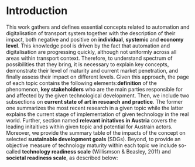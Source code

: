 # Introduction

This work gathers and defines essential concepts related to automation and digitalisation of transport system together with the description of their impact, both negative and positive on **individual**, **systemic** and **economy level**. This knowledge pool is driven by the fact that automation and digitalisation are progressing quickly, although not uniformly across all areas within transport context. Therefore, to understand spectrum of possibilities that they bring, it is necessary to explain key concepts, demonstrate their level of maturity and current market penetration, and finally assess their impact on different levels. Given this approach, the page of each topic contains the following elements:**definition** of the phenomenon, 
**key stakeholders** who are the main parties responsible for and affected by the given technological development. Then, we include two subsections on **current state of art in research and practice**. The former one summarizes the most recent research in a given topic while the latter explains the current stage of implementation of given technology in the real world. Further, section named **relevant initatives in Austria** covers the leading initaitives within given topic and potential for Austrain actors. Moreover, we provide the summary table of the impacts of the concept on selected **sustainable development goals** (SDGs). Beyond, to provide an objective measure of technology maturity within each topic we include so-called **technology readiness scale** (Willismson & Beasley, 2011) and **societal readiness scale**, as described below:
